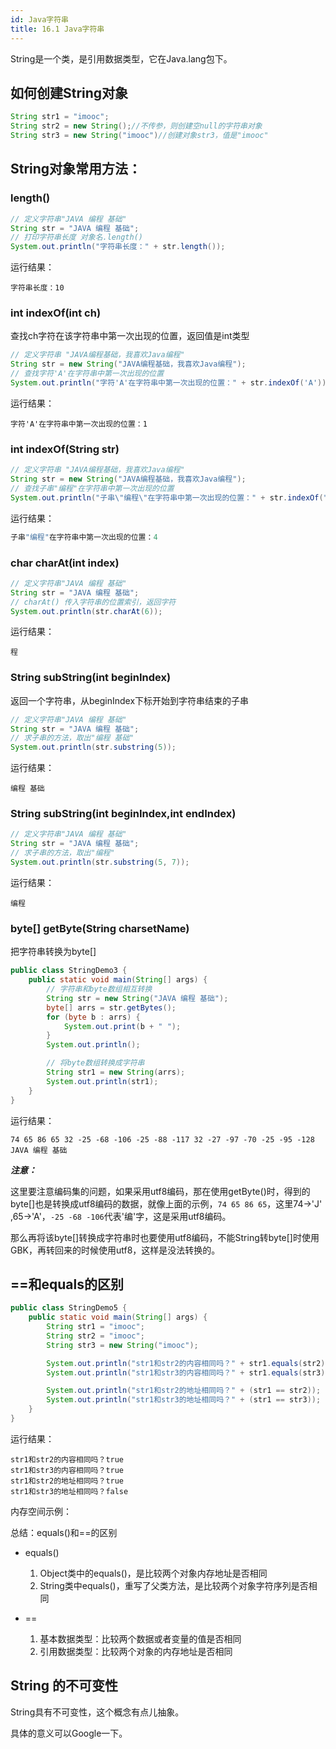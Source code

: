 ```yaml
---
id: Java字符串
title: 16.1 Java字符串
---
```


String是一个类，是引用数据类型，它在Java.lang包下。

## 如何创建String对象

```java
String str1 = "imooc";
String str2 = new String();//不传参，则创建空null的字符串对象
String str3 = new String("imooc")//创建对象str3，值是"imooc"
```



## String对象常用方法：

### length()

```java
// 定义字符串"JAVA 编程 基础"
String str = "JAVA 编程 基础";
// 打印字符串长度 对象名.length()
System.out.println("字符串长度：" + str.length());
```

运行结果：

```
字符串长度：10
```



### int indexOf(int ch)

查找ch字符在该字符串中第一次出现的位置，返回值是int类型

```java
// 定义字符串 "JAVA编程基础，我喜欢Java编程"
String str = new String("JAVA编程基础，我喜欢Java编程");
// 查找字符'A'在字符串中第一次出现的位置
System.out.println("字符'A'在字符串中第一次出现的位置：" + str.indexOf('A'));
```

运行结果：

```
字符'A'在字符串中第一次出现的位置：1
```



### int indexOf(String str)

```java
// 定义字符串 "JAVA编程基础，我喜欢Java编程"
String str = new String("JAVA编程基础，我喜欢Java编程");
// 查找子串"编程"在字符串中第一次出现的位置
System.out.println("子串\"编程\"在字符串中第一次出现的位置：" + str.indexOf("编程"));
```

运行结果：

```java
子串"编程"在字符串中第一次出现的位置：4
```



### char charAt(int index)

```java
// 定义字符串"JAVA 编程 基础"
String str = "JAVA 编程 基础";
// charAt() 传入字符串的位置索引，返回字符
System.out.println(str.charAt(6));
```

运行结果：

```
程
```



### String subString(int beginIndex)

返回一个字符串，从beginIndex下标开始到字符串结束的子串

```java
// 定义字符串"JAVA 编程 基础"
String str = "JAVA 编程 基础";
// 求子串的方法，取出"编程 基础"
System.out.println(str.substring(5));
```

运行结果：

```
编程 基础
```

### String subString(int beginIndex,int endIndex)

```java
// 定义字符串"JAVA 编程 基础"
String str = "JAVA 编程 基础";
// 求子串的方法，取出"编程"
System.out.println(str.substring(5, 7));
```

运行结果：

```
编程
```



### byte[] getByte(String charsetName)

把字符串转换为byte[]

```java
public class StringDemo3 {
	public static void main(String[] args) {
		// 字符串和byte数组相互转换
		String str = new String("JAVA 编程 基础");
		byte[] arrs = str.getBytes();
		for (byte b : arrs) {
			System.out.print(b + " ");
		}
		System.out.println();

		// 将byte数组转换成字符串
		String str1 = new String(arrs);
		System.out.println(str1);
	}
}
```

运行结果：

```
74 65 86 65 32 -25 -68 -106 -25 -88 -117 32 -27 -97 -70 -25 -95 -128 
JAVA 编程 基础
```

***注意：***

这里要注意编码集的问题，如果采用utf8编码，那在使用getByte()时，得到的byte[]也是转换成utf8编码的数据，就像上面的示例，`74 65 86 65`，这里74->'J' ,65->'A'，`-25 -68 -106`代表'编'字，这是采用utf8编码。

那么再将该byte[]转换成字符串时也要使用utf8编码，不能String转byte[]时使用GBK，再转回来的时候使用utf8，这样是没法转换的。



## ==和equals的区别

```java
public class StringDemo5 {
	public static void main(String[] args) {
		String str1 = "imooc";
		String str2 = "imooc";
		String str3 = new String("imooc");

		System.out.println("str1和str2的内容相同吗？" + str1.equals(str2));
		System.out.println("str1和str3的内容相同吗？" + str1.equals(str3));

		System.out.println("str1和str2的地址相同吗？" + (str1 == str2));
		System.out.println("str1和str3的地址相同吗？" + (str1 == str3));
	}
}
```

运行结果：

```
str1和str2的内容相同吗？true
str1和str3的内容相同吗？true
str1和str2的地址相同吗？true
str1和str3的地址相同吗？false
```



内存空间示例：

<ImgBox src="https://upyun1.surcode.cn/imgs/20200501102225.jpeg" />

总结：equals()和==的区别

- equals()
  1. Object类中的equals()，是比较两个对象内存地址是否相同
  2. String类中equals()，重写了父类方法，是比较两个对象字符序列是否相同

- ==
  1. 基本数据类型：比较两个数据或者变量的值是否相同
  2. 引用数据类型：比较两个对象的内存地址是否相同



## String 的不可变性

String具有不可变性，这个概念有点儿抽象。

具体的意义可以Google一下。

